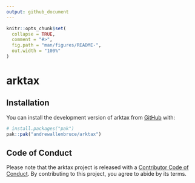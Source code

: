 ```yaml
---
output: github_document
---
```


<!-- README.md is generated from README.Rmd. Please edit that file -->

```r
knitr::opts_chunk$set(
  collapse = TRUE,
  comment = "#>",
  fig.path = "man/figures/README-",
  out.width = "100%"
)
```

# arktax

<!-- badges: start -->
<!-- badges: end -->

## Installation

You can install the development version of arktax from [GitHub](https://github.com/) with:

``` r
# install.packages("pak")
pak::pak("andrewallenbruce/arktax")
```

## Code of Conduct

Please note that the arktax project is released with a [Contributor Code of Conduct](https://contributor-covenant.org/version/2/1/CODE_OF_CONDUCT.html). By contributing to this project, you agree to abide by its terms.
